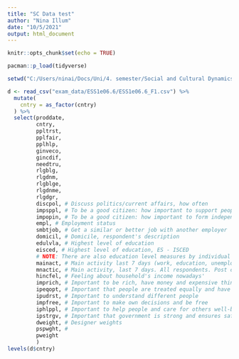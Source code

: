 ```yaml
---
title: "SC Data test"
author: "Nina Illum"
date: "10/5/2021"
output: html_document
---
```


```r
knitr::opts_chunk$set(echo = TRUE)
```


```r

pacman::p_load(tidyverse)

setwd("C:/Users/ninai/Docs/Uni/4. semester/Social and Cultural Dynamics in Cognition/Exam")

d <- read_csv("exam_data/ESS1e06.6/ESS1e06.6_F1.csv") %>% 
  mutate(
    cntry = as_factor(cntry)
  ) %>% 
  select(proddate,
         cntry,
         ppltrst,
         pplfair,
         pplhlp,
         ginveco,
         gincdif,
         needtru,
         rlgblg,
         rlgdnm,
         rlgblge,
         rlgdnme,
         rlgdgr,
         discpol, # Discuss politics/current affairs, how often
         impsppl, # To be a good citizen: how important to support people worse off
         impopin, # To be a good citizen: how important to form independent opinion
         empl, # Employment status
         smbtjob, # Get a similar or better job with another employer
         domicil, # Domicile, respondent's description
         edulvla, # Highest level of education
         eisced, # Highest level of education, ES - ISCED
         # NOTE: There are also education level measures by individual country - but they are complex to compare
         mainact, # Main activity last 7 days (work, education, unemployed, etc.)
         mnactic, # Main activity, last 7 days. All respondents. Post coded --------> seems to include all countries compared to mainact
         hincfel, # Feeling about household's income nowadays'
         imprich, # Important to be rich, have money and expensive things
         ipeqopt, # Important that people are treated equally and have equal opportunities
         ipudrst, # Important to understand different people
         impfree, # Important to make own decisions and be free
         iphlppl, # Important to help people and care for others well-being
         ipstrgv, # Important that government is strong and ensures safety
         dweight, # Designer weights
         pspwght, # 
         pweight
         )
levels(d$cntry)

```
